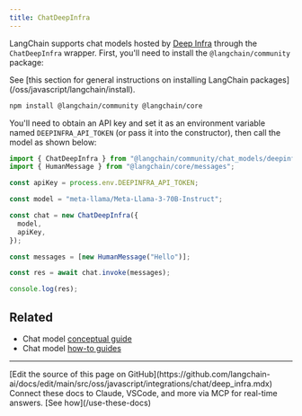 ```yaml
---
title: ChatDeepInfra
---
```


LangChain supports chat models hosted by [Deep Infra](https://deepinfra.com/) through the `ChatDeepInfra` wrapper.
First, you'll need to install the `@langchain/community` package:

<Tip>
See [this section for general instructions on installing LangChain packages](/oss/javascript/langchain/install).
</Tip>

```bash npm
npm install @langchain/community @langchain/core
```

You'll need to obtain an API key and set it as an environment variable named `DEEPINFRA_API_TOKEN`
(or pass it into the constructor), then call the model as shown below:

```typescript
import { ChatDeepInfra } from "@langchain/community/chat_models/deepinfra";
import { HumanMessage } from "@langchain/core/messages";

const apiKey = process.env.DEEPINFRA_API_TOKEN;

const model = "meta-llama/Meta-Llama-3-70B-Instruct";

const chat = new ChatDeepInfra({
  model,
  apiKey,
});

const messages = [new HumanMessage("Hello")];

const res = await chat.invoke(messages);

console.log(res);
```

## Related

- Chat model [conceptual guide](/oss/javascript/langchain/models)
- Chat model [how-to guides](/oss/javascript/langchain/models)

---

<Callout icon="pen-to-square" iconType="regular">
    [Edit the source of this page on GitHub](https://github.com/langchain-ai/docs/edit/main/src/oss/javascript/integrations/chat/deep_infra.mdx)
</Callout>
<Tip icon="terminal" iconType="regular">
    Connect these docs to Claude, VSCode, and more via MCP for    real-time answers. [See how](/use-these-docs)
</Tip>
